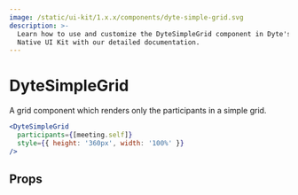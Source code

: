 ```yaml
---
image: /static/ui-kit/1.x.x/components/dyte-simple-grid.svg
description: >-
  Learn how to use and customize the DyteSimpleGrid component in Dyte's React
  Native UI Kit with our detailed documentation.
---
```


# DyteSimpleGrid

A grid component which renders only the participants in a simple grid.

```jsx
<DyteSimpleGrid
  participants={[meeting.self]}
  style={{ height: '360px', width: '100%' }}
/>
```

## Props

<PropsTable of="dyte-simple-grid" />

<head>
  <title>React Native UI Kit DyteSimpleGrid</title>
</head>

